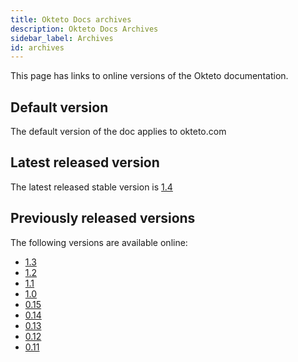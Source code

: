 ```yaml
---
title: Okteto Docs archives
description: Okteto Docs Archives
sidebar_label: Archives
id: archives
---
```


This page has links to online versions of the Okteto documentation.

## Default version
The default version of the doc applies to okteto.com

## Latest released version
The latest released stable version is [1.4](/docs/1.4/welcome/overview/)

## Previously released versions
The following versions are available online:

- [1.3](/docs/1.3/welcome/overview/)
- [1.2](/docs/1.2/welcome/overview/)
- [1.1](/docs/1.1/welcome/overview/)
- [1.0](/docs/1.0/welcome/overview/)
- [0.15](/docs/0.15/welcome/overview/)
- [0.14](/docs/0.14/welcome/overview/)
- [0.13](/docs/0.13/welcome/overview/)
- [0.12](/docs/0.12/welcome/overview/)
- [0.11](/docs/0.11/welcome/overview/)
